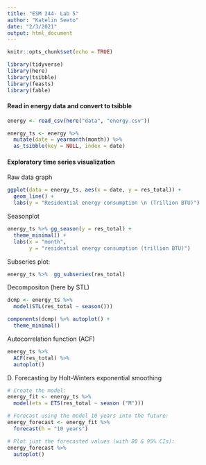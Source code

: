 ```yaml
---
title: "ESM 244- Lab 5"
author: "Katelin Seeto"
date: "2/3/2021"
output: html_document
---
```


```r
knitr::opts_chunk$set(echo = TRUE)

library(tidyverse)
library(here)
library(tsibble)
library(feasts)
library(fable)

```

#### Read in energy data and convert to tsibble 
```r
energy <- read_csv(here("data", "energy.csv"))

energy_ts <- energy %>% 
  mutate(date = yearmonth(month)) %>% 
  as_tsibble(key = NULL, index = date)
```
#### Exploratory time series visualization 
Raw data graph 

```r
ggplot(data = energy_ts, aes(x = date, y = res_total)) +
  geom_line() +
  labs(y = "Residential energy consumption \n (Trillion BTU)")
```
Seasonplot

```r
energy_ts %>% gg_season(y = res_total) +
  theme_minimal() + 
  labs(x = "month",
       y = "residential energy consumption (trillion BTU)")


```
Subseries plot: 
```r
energy_ts %>%  gg_subseries(res_total)
```

Decompositon (here by STL)

```r
dcmp <- energy_ts %>% 
  model(STL(res_total ~ season()))

components(dcmp) %>% autoplot() +
  theme_minimal()
```
Autocorrelation function (ACF)

```r
energy_ts %>% 
  ACF(res_total) %>% 
  autoplot()

```
D. Forecasting by Holt-Winters exponential smoothing 

```r
# Create the model: 
energy_fit <- energy_ts %>% 
  model(ets = ETS(res_total ~ season ("M")))

# Forecast using the model 10 years into the future: 
energy_forecast <- energy_fit %>% 
  forecast(h = "10 years")

# Plot just the forecasted values (with 80 & 95% CIs): 
energy_forecast %>% 
  autoplot()


```

